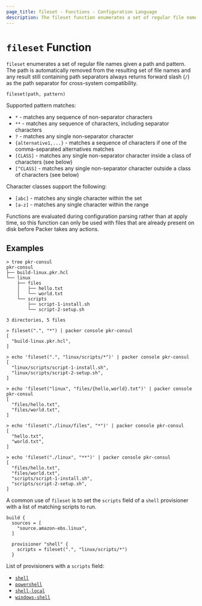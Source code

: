 ```yaml
---
page_title: fileset - Functions - Configuration Language
description: The fileset function enumerates a set of regular file names given a pattern.
---
```


# `fileset` Function

`fileset` enumerates a set of regular file names given a path and pattern.
The path is automatically removed from the resulting set of file names and any
result still containing path separators always returns forward slash (`/`) as
the path separator for cross-system compatibility.

```hcl
fileset(path, pattern)
```

Supported pattern matches:

- `*` - matches any sequence of non-separator characters
- `**` - matches any sequence of characters, including separator characters
- `?` - matches any single non-separator character
- `{alternative1,...}` - matches a sequence of characters if one of the comma-separated alternatives matches
- `[CLASS]` - matches any single non-separator character inside a class of characters (see below)
- `[^CLASS]` - matches any single non-separator character outside a class of characters (see below)

Character classes support the following:

- `[abc]` - matches any single character within the set
- `[a-z]` - matches any single character within the range

Functions are evaluated during configuration parsing rather than at apply time,
so this function can only be used with files that are already present on disk
before Packer takes any actions.

## Examples

```shell-session
> tree pkr-consul
pkr-consul
├── build-linux.pkr.hcl
└── linux
    ├── files
    │   ├── hello.txt
    │   └── world.txt
    └── scripts
        ├── script-1-install.sh
        └── script-2-setup.sh

3 directories, 5 files

> fileset(".", "*") | packer console pkr-consul
[
  "build-linux.pkr.hcl",
]

> echo 'fileset(".", "linux/scripts/*")' | packer console pkr-consul
[
  "linux/scripts/script-1-install.sh",
  "linux/scripts/script-2-setup.sh",
]

> echo 'fileset("linux", "files/{hello,world}.txt")' | packer console pkr-consul
[
  "files/hello.txt",
  "files/world.txt",
]

> echo 'fileset("./linux/files", "*")' | packer console pkr-consul
[
  "hello.txt",
  "world.txt",
]

> echo 'fileset("./linux", "**")' | packer console pkr-consul
[
  "files/hello.txt",
  "files/world.txt",
  "scripts/script-1-install.sh",
  "scripts/script-2-setup.sh",
]
```

A common use of `fileset` is to set the `scripts` field of a `shell`
provisioner with a list of matching scripts to run.

```hcl
build {
  sources = [
    "source.amazon-ebs.linux",
  ]

  provisioner "shell" {
    scripts = fileset(".", "linux/scripts/*")
  }
```

List of provisioners with a `scripts` field:

- [`shell`](/docs/provisioners/shell)
- [`powershell`](/docs/provisioners/powershell)
- [`shell-local`](/docs/provisioners/shell-local)
- [`windows-shell`](/docs/provisioners/windows-shell)
